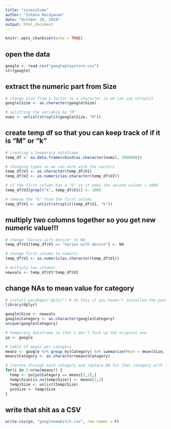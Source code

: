 ---
title: "sizecolumn"
author: "Ishana Narayanan"
date: "October 29, 2018"
output: html_document
---

```{r setup, include=FALSE}
knitr::opts_chunk$set(echo = TRUE)
```

## open the data
```{r}
google <- read.csv("googleplaystore.csv")
str(google)
```

## extract the numeric part from Size
```{r}
# change Size from a factor to a character so we can use strsplit
google$Size <- as.character(google$Size)

# splitting the variable by "M"
numz <- unlist(strsplit(google$Size, "M"))
```

## create temp df so that you can keep track of if it is "M" or "k"
```{r}
# creating a temporary dataframe
temp_df <- as.data.frame(cbind(as.character(numz), 1000000))

# changing types so we can work with the vectorz
temp_df$V1 <- as.character(temp_df$V1)
temp_df$V2 <- as.numeric(as.character(temp_df$V2))

# if the first column has a "k" in it make the second column = 1000
temp_df$V2[grepl("k", temp_df$V1)] <- 1000

# remove the "k" from the first column
temp_df$V1 <- unlist(strsplit(temp_df$V1, "k"))
```

## multiply two columns together so you get new numeric value!!!
```{r}
# change "Varies with device" to NA
temp_df$V1[temp_df$V1 == "Varies with device"] <- NA

# change first column to numeric
temp_df$V1 <- as.numeric(as.character(temp_df$V1))

# multiply two columns
newvals <- temp_df$V1*temp_df$V2
```

## change NAs to mean value for category
```{r}
# install.pacakges("dplyr") # do this if you haven't installed the package!!!
library(dplyr)

google$Size <- newvals
google$Category <- as.character(google$Category)
unique(google$Category)

# temporary dataframe so that i don't fuck up the original one
yo <- google

# table of means per category
meanz <- google %>% group_by(Category) %>% summarize(Mean = mean(Size, na.rm=TRUE))
meanz$Category <- as.character(meanz$Category)

# iterate through each category and replace NA for that category with the mean value for that category
for(i in 2:nrow(meanz)) {
  temp <- yo[yo$Category == meanz[2,1],]
  temp$Size[is.na(temp$Size)] <- meanz[2,2]
  temp$Size <- unlist(temp$Size)
  yo$Size <- temp$Size
}
```

## write that shit as a CSV
```{r}
write.csv(yo, "googlenewbitch.csv", row.names = F)
```


